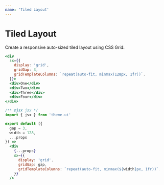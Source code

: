 ```yaml
---
name: 'Tiled Layout'
---
```


# Tiled Layout

Create a responsive auto-sized tiled layout using CSS Grid.

```jsx live xray
<div
  sx={{
    display: 'grid',
    gridGap: 3,
    gridTemplateColumns: `repeat(auto-fit, minmax(128px, 1fr))`,
  }}>
  <div>One</div>
  <div>Two</div>
  <div>Three</div>
  <div>Four</div>
</div>
```

```jsx
/** @jsx jsx */
import { jsx } from 'theme-ui'

export default ({
  gap = 3,
  width = 128,
  ...props
}) =>
  <div
    {...props}
    sx={{
      display: 'grid',
      gridGap: gap,
      gridTemplateColumns: `repeat(auto-fit, minmax(${width}px, 1fr))`,
    }}
  />
```
